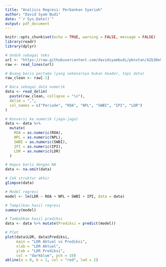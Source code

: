 ```yaml
---
title: "Analisis Regresi: Perbankan Syariah"
author: "David Syam Budi"
date: "`r Sys.Date()`"
output: pdf_document
---
```


```r
knitr::opts_chunk$set(echo = TRUE, warning = FALSE, message = FALSE)
library(readr)
library(dplyr)
```

```r
# Unduh sebagai teks
url <- "https://raw.githubusercontent.com/davidsyambudi/pknstan/42b38e9ca5de8949aa73febcc146c1a8b5a8917d/Perbankan_Syariah.csv"
raw <- read_lines(url)

# Buang baris pertama (yang sebenarnya bukan header, tapi data)
raw_clean <- raw[-1]

# Baca sebagai data numerik
data <- read_delim(
  paste(raw_clean, collapse = "\n"),
  delim = ",",
  col_names = c("Periode", "ROA", "NPL", "SWBI", "IPI", "LDR")
)

# Konversi ke numerik (jaga-jaga)
data <- data %>%
  mutate(
    ROA = as.numeric(ROA),
    NPL = as.numeric(NPL),
    SWBI = as.numeric(SWBI),
    IPI = as.numeric(IPI),
    LDR = as.numeric(LDR)
  )

# Hapus baris dengan NA
data <- na.omit(data)

# Cek struktur akhir
glimpse(data)

```

```r
# Model regresi
model <- lm(LDR ~ ROA + NPL + SWBI + IPI, data = data)

# Tampilkan hasil regresi
summary(model)

```

```r
# Tambahkan hasil prediksi
data <- data %>% mutate(Prediksi = predict(model))

# Plot
plot(data$LDR, data$Prediksi,
     main = "LDR Aktual vs Prediksi",
     xlab = "LDR Aktual",
     ylab = "LDR Prediksi",
     col = "darkblue", pch = 19)
abline(a = 0, b = 1, col = "red", lwd = 2)

```

